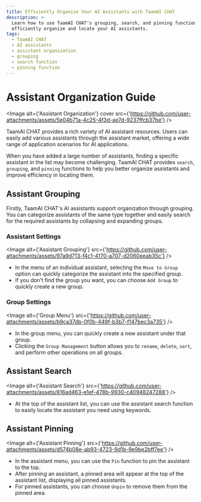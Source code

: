 ```yaml
---
title: Efficiently Organize Your AI Assistants with TaamAI CHAT
description: >-
  Learn how to use TaamAI CHAT's grouping, search, and pinning functions to
  efficiently organize and locate your AI assistants.
tags:
  - TaamAI CHAT
  - AI assistants
  - assistant organization
  - grouping
  - search function
  - pinning function
---
```


# Assistant Organization Guide

<Image
  alt={'Assistant Organization'}
  cover
  src={'https://github.com/user-attachments/assets/5e04b71a-4c25-4f3d-ae7d-9237ffcb37be'}
/>

TaamAI CHAT provides a rich variety of AI assistant resources. Users can easily add various assistants through the assistant market, offering a wide range of application scenarios for AI applications.

When you have added a large number of assistants, finding a specific assistant in the list may become challenging. TaamAI CHAT provides `search`, `grouping`, and `pinning` functions to help you better organize assistants and improve efficiency in locating them.

## Assistant Grouping

Firstly, TaamAI CHAT's AI assistants support organization through grouping. You can categorize assistants of the same type together and easily search for the required assistants by collapsing and expanding groups.

### Assistant Settings

<Image
  alt={'Assistant Grouping'}
  src={'https://github.com/user-attachments/assets/97a9d713-f4c1-4170-a707-d2060eeab35c'}
/>

- In the menu of an individual assistant, selecting the `Move to Group` option can quickly categorize the assistant into the specified group.
- If you don't find the group you want, you can choose `Add Group` to quickly create a new group.

### Group Settings

<Image
  alt={'Group Menu'}
  src={'https://github.com/user-attachments/assets/b9ca37db-0f0b-449f-b3b7-f147bec3a735'}
/>

- In the group menu, you can quickly create a new assistant under that group.
- Clicking the `Group Management` button allows you to `rename`, `delete`, `sort`, and perform other operations on all groups.

## Assistant Search

<Image
  alt={'Assistant Search'}
  src={'https://github.com/user-attachments/assets/816ad463-e1ef-478b-9930-c40948247288'}
/>

- At the top of the assistant list, you can use the assistant search function to easily locate the assistant you need using keywords.

## Assistant Pinning

<Image
  alt={'Assistant Pinning'}
  src={'https://github.com/user-attachments/assets/d574b08e-ab93-4723-9d1b-9e9be2bff7ee'}
/>

- In the assistant menu, you can use the `Pin` function to pin the assistant to the top.
- After pinning an assistant, a pinned area will appear at the top of the assistant list, displaying all pinned assistants.
- For pinned assistants, you can choose `Unpin` to remove them from the pinned area.
